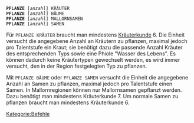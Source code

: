 <tt>'''PFLANZE''' [''anzahl''] KRÄUTER<br />
'''PFLANZE''' [''anzahl''] BÄUME<br />
'''PFLANZE''' [''anzahl''] MALLORNSAMEN<br />
'''PFLANZE''' [''anzahl''] SAMEN</tt>

Für <tt>PFLANZE KRÄUTER</tt> braucht man mindestens [[Liste der Talente|Kräuterkunde]] 6. Die Einheit versucht die angegebene Anzahl an Kräutern zu pflanzen, maximal jedoch pro Talentstufe ein Kraut; sie benötigt dazu die passende Anzahl Kräuter des entsprechenden Typs sowie eine Phiole "Wasser des Lebens". Es können dadurch keine Kräutertypen gewechselt werden, es wird immer versucht, den in der Region festgelegten Typ zu pflanzen.

Mit <tt>PFLANZE BÄUME</tt> oder <tt>PFLANZE SAMEN</tt> versucht die Einheit die angegebene Anzahl an Samen zu pflanzen, maximal jedoch pro Talentstufe einen Samen. In Mallornregionen können nur Mallornsamen gepflanzt werden. Dazu benötigt man mindestens Kräuterkunde 7. Um normale Samen zu pflanzen braucht man mindestens Kräuterkunde 6.

[[Kategorie:Befehle]]